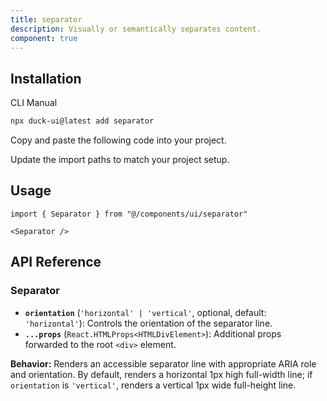 ```yaml
---
title: separator
description: Visually or semantically separates content.
component: true
---
```


<ComponentPreview name="separator-1" description="A separator component." />

## Installation

<Tabs defaultValue="cli">

<TabsList>
  <TabsTrigger value="cli">CLI</TabsTrigger>
  <TabsTrigger value="manual">Manual</TabsTrigger>
</TabsList>
<TabsContent value="cli">

```bash
npx duck-ui@latest add separator
```

</TabsContent>

<TabsContent value="manual">

<Steps>

<Step>Copy and paste the following code into your project.</Step>

<ComponentSource name="separator" />

<Step>Update the import paths to match your project setup.</Step>

</Steps>

</TabsContent>

</Tabs>

## Usage

```tsx
import { Separator } from "@/components/ui/separator"
```

```tsx
<Separator />
```

## API Reference

### **Separator**

* **`orientation`** (`'horizontal' | 'vertical'`, optional, default: `'horizontal'`): Controls the orientation of the separator line.
* **`...props`** (`React.HTMLProps<HTMLDivElement>`): Additional props forwarded to the root `<div>` element.

**Behavior:**
Renders an accessible separator line with appropriate ARIA role and orientation.
By default, renders a horizontal 1px high full-width line; if `orientation` is `'vertical'`, renders a vertical 1px wide full-height line.


